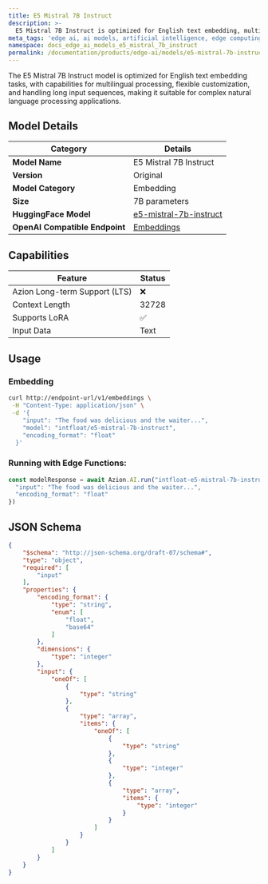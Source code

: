 ```yaml
---
title: E5 Mistral 7B Instruct
description: >-
  E5 Mistral 7B Instruct is optimized for English text embedding, multilingual processing, customization, and long input sequences.
meta_tags: 'edge ai, ai models, artificial intelligence, edge computing, mistral'
namespace: docs_edge_ai_models_e5_mistral_7b_instruct
permalink: /documentation/products/edge-ai/models/e5-mistral-7b-instruct/
---
```


The E5 Mistral 7B Instruct model is optimized for English text embedding tasks, with capabilities for multilingual processing, flexible customization, and handling long input sequences, making it suitable for complex natural language processing applications.

## Model Details

| Category | Details |
|----------|---------|
| **Model Name** | E5 Mistral 7B Instruct |
| **Version** | Original |
| **Model Category** | Embedding |
| **Size** | 7B parameters |
| **HuggingFace Model** | [e5-mistral-7b-instruct](https://huggingface.co/intfloat/e5-mistral-7b-instruct) |
| **OpenAI Compatible Endpoint**| [Embeddings](https://platform.openai.com/docs/api-reference/embeddings/create) |

## Capabilities

| Feature | Status |
|---------|--------|
| Azion Long-term Support (LTS) | ❌ |
| Context Length | 32728 |
| Supports LoRA | ✅ |
| Input Data | Text |

## Usage 

### Embedding
```bash
curl http://endpoint-url/v1/embeddings \
 -H "Content-Type: application/json" \
 -d '{
    "input": "The food was delicious and the waiter...",
    "model": "intfloat/e5-mistral-7b-instruct",
    "encoding_format": "float"
  }'
```
### Running with Edge Functions:

```ts
const modelResponse = await Azion.AI.run("intfloat-e5-mistral-7b-instruct", {
  "input": "The food was delicious and the waiter...",
  "encoding_format": "float"
})
```

## JSON Schema
```json
{
    "$schema": "http://json-schema.org/draft-07/schema#",
    "type": "object",
    "required": [
        "input"
    ],
    "properties": {
        "encoding_format": {
            "type": "string",
            "enum": [
                "float",
                "base64"
            ]
        },
        "dimensions": {
            "type": "integer"
        },
        "input": {
            "oneOf": [
                {
                    "type": "string"
                },
                {
                    "type": "array",
                    "items": {
                        "oneOf": [
                            {
                                "type": "string"
                            },
                            {
                                "type": "integer"
                            },
                            {
                                "type": "array",
                                "items": {
                                    "type": "integer"
                                }
                            }
                        ]
                    }
                }
            ]
        }
    }
}
```